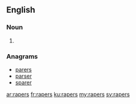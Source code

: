 ==English==

===Noun===
{{head|en}}

# {{plural of|raper}}

===Anagrams===
* [[parers#English|parers]]
* [[parser#English|parser]]
* [[sparer#English|sparer]]

[[ar:rapers]]
[[fr:rapers]]
[[ku:rapers]]
[[my:rapers]]
[[sv:rapers]]